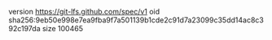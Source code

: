 version https://git-lfs.github.com/spec/v1
oid sha256:9eb50e998e7ea9fba9f7a501139b1cde2c91d7a23099c35dd14ac8c392c197da
size 100465
